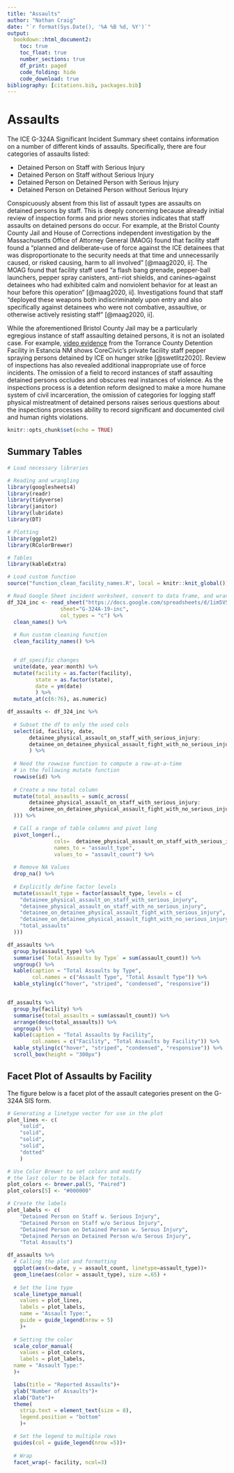 ```yaml
---
title: "Assaults"
author: "Nathan Craig"
date: "`r format(Sys.Date(), '%A %B %d, %Y')`"
output:
  bookdown::html_document2: 
    toc: true
    toc_float: true
    number_sections: true
    df_print: paged
    code_folding: hide
    code_download: true
bibliography: [citations.bib, packages.bib]
---
```


# Assaults

The ICE G-324A Significant Incident Summary sheet contains information on a number of different kinds of assaults. Specifically, there are four categories of assaults listed:

-   Detained Person on Staff with Serious Injury
-   Detained Person on Staff without Serious Injury
-   Detained Person on Detained Person with Serious Injury
-   Detained Person on Detained Person without Serious Injury

Conspicuously absent from this list of assault types are assaults on detained persons by staff. This is deeply concerning because already initial review of inspection forms and prior news stories indicates that staff assaults on detained persons do occur. For example, at the Bristol County County Jail and House of Corrections independent investigation by the Massachusetts Office of Attorney General (MAOG) found that facility staff found a "planned and deliberate-use of force against the ICE detainees that was disproportionate to the security needs at that time and unnecessarily caused, or risked causing, harm to all involved" [@maag2020, ii]. The MOAG found that facility staff used "a flash bang grenade, pepper-ball launchers, pepper spray canisters, anti-riot shields, and canines--against detainees who had exhibited calm and nonviolent behavior for at least an hour before this operation" [@maag2020, ii]. Investigations found that staff "deployed these weapons both indiscriminately upon entry and also specifically against detainees who were not combative, assaultive, or otherwise actively resisting staff" [@maag2020, ii].

While the aforementioned Bristol County Jail may be a particularly egregious instance of staff assaulting detained persons, it is not an isolated case. For example, [video evidence](https://www.youtube.com/watch?v=JP_PfOhdLuM) from the Torrance County Detention Facility in Estancia NM shows CoreCivic's private facility staff pepper spraying persons detained by ICE on hunger strike [@swetlitz2020]. Review of inspections has also revealed additional inappropriate use of force incidents. The omission of a field to record instances of staff assaulting detained persons occludes and obscures real instances of violence. As the inspections process is a detention reform designed to make a more humane system of civil incarceration, the omission of categories for logging staff physical mistreatment of detained persons raises serious questions about the inspections processes ability to record significant and documented civil and human rights violations.

```r
knitr::opts_chunk$set(echo = TRUE)
```

## Summary Tables

```r
# Load necessary libraries

# Reading and wrangling
library(googlesheets4)
library(readr)
library(tidyverse)
library(janitor)
library(lubridate)
library(DT)

# Plotting
library(ggplot2)
library(RColorBrewer)

# Tables
library(kableExtra)

# Load custom function
source("function_clean_facility_names.R", local = knitr::knit_global())
```

```r
# Read Google Sheet incident worksheet, convert to data frame, and wrangle
df_324_inc <- read_sheet("https://docs.google.com/spreadsheets/d/1im5VSi3bIEi13O8WQ56wEIXSyNEstbGMylXXgD9bAG0/edit#gid=1858227071",
                 sheet="G-324A-19-inc",
                 col_types = "c") %>% 
  clean_names() %>%
  
  # Run custom cleaning function
  clean_facility_names() %>% 


  # df_specific changes
  unite(date, year:month) %>% 
  mutate(facility = as.factor(facility),
         state = as.factor(state),
         date = ym(date)
         ) %>% 
  mutate_at(c(6:76), as.numeric)
```

```r
df_assaults <- df_324_inc %>%
  
  # Subset the df to only the used cols
  select(id, facility, date,
       detainee_physical_assault_on_staff_with_serious_injury:
       detainee_on_detainee_physical_assault_fight_with_no_serious_injury
       ) %>% 
  
  # Need the rowwise function to compute a row-at-a-time
  # in the following mutate function
  rowwise(id) %>% 
  
  # Create a new total column
  mutate(total_assaults = sum(c_across(
       detainee_physical_assault_on_staff_with_serious_injury:
       detainee_on_detainee_physical_assault_fight_with_no_serious_injury
  ))) %>% 

  # Call a range of table columns and pivot long
  pivot_longer(.,
               cols=  detainee_physical_assault_on_staff_with_serious_injury:total_assaults,
               names_to = "assault_type",
               values_to = "assault_count") %>% 
  
  # Remove NA Values
  drop_na() %>% 
  
  # Explicitly define factor levels
  mutate(assault_type = factor(assault_type, levels = c(
    "detainee_physical_assault_on_staff_with_serious_injury",
    "detainee_physical_assault_on_staff_with_no_serious_injury",
    "detainee_on_detainee_physical_assault_fight_with_serious_injury",
    "detainee_on_detainee_physical_assault_fight_with_no_serious_injury",
    "total_assaults"
  )))
```

```r
df_assaults %>% 
  group_by(assault_type) %>% 
  summarise(`Total Assaults by Type` = sum(assault_count)) %>% 
  ungroup() %>% 
  kable(caption = "Total Assaults by Type",
        col.names = c("Assault Type", "Total Assault Type")) %>% 
  kable_styling(c("hover", "striped", "condensed", "responsive"))


df_assaults %>% 
  group_by(facility) %>% 
  summarise(total_assaults = sum(assault_count)) %>% 
  arrange(desc(total_assaults)) %>% 
  ungroup() %>% 
  kable(caption = "Total Assaults by Facility",
        col.names = c("Facility", "Total Assaults by Facility")) %>% 
  kable_styling(c("hover", "striped", "condensed", "responsive")) %>% 
  scroll_box(height = "300px")
```

## Facet Plot of Assaults by Facility

The figure below is a facet plot of the assault categories present on the G-324A SIS form.

```r

# Generating a linetype vector for use in the plot
plot_lines <- c(
    "solid",
    "solid",
    "solid",
    "solid",
    "dotted"
    )

# Use Color Brewer to set colors and modify
# the last color to be black for totals.
plot_colors <- brewer.pal(5, "Paired")
plot_colors[5] <- "#000000"

# Create the labels
plot_labels <- c(
    "Detained Person on Staff w. Serious Injury",
    "Detained Person on Staff w/o Serious Injury",
    "Detained Person on Detained Person w. Serous Injury",
    "Detained Person on Detained Person w/o Serous Injury",
    "Total Assaults")

df_assaults %>% 
  # Calling the plot and formatting
  ggplot(aes(x=date, y = assault_count, linetype=assault_type))+
  geom_line(aes(color = assault_type), size =.65) +
  
  # Set the line type
  scale_linetype_manual(
    values = plot_lines,
    labels = plot_labels,
    name = "Assault Type:",
    guide = guide_legend(nrow = 5)
    )+
  
  # Setting the color
  scale_color_manual(
    values = plot_colors,
    labels = plot_labels,
  name = "Assault Type:"
  )+

  labs(title = "Reported Assaults")+
  ylab("Number of Assaults")+
  xlab("Date")+
  theme(
    strip.text = element_text(size = 8),
    legend.position = "bottom"
    )+

  # Set the legend to multiple rows
  guides(col = guide_legend(nrow =5))+
  
  # Wrap
  facet_wrap(~ facility, ncol=3)
```

